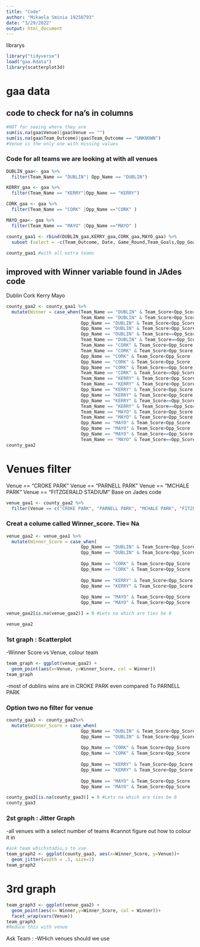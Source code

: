 ```yaml
---
title: "Code"
author: "Mikaela Sminia 19250793"
date: "3/29/2022"
output: html_document
---
```

librarys
```r
library("tidyverse")
load("gaa.Rdata")
library(scatterplot3d)
```

# gaa data

## code to check for na's in columns 
```r
#NOT for seeing where they are
sum(is.na(gaa$Venue)|gaa$Venue == "")
sum(is.na(gaa$Team_Outcome)|gaa$Team_Outcome == "UNKNOWN")
#Venue is the only one with missing values
```

### Code for all teams we are looking at with all venues
```r
DUBLIN_gaa<- gaa %>%
  filter(Team_Name == "DUBLIN"| Opp_Name == "DUBLIN")

KERRY_gaa <- gaa %>% 
  filter(Team_Name == "KERRY"|Opp_Name == "KERRY")

CORK_gaa <- gaa %>%  
  filter(Team_Name == "CORK" |Opp_Name =="CORK" )

MAYO_gaa<- gaa %>%
  filter(Team_Name == "MAYO" |Opp_Name =="MAYO" )

county_gaa1 <- rbind(DUBLIN_gaa,KERRY_gaa,CORK_gaa,MAYO_gaa) %>% 
  subset (select = -c(Team_Outcome, Date, Game_Round,Team_Goals,Opp_Goals,Team_Points, Opp_Points))#removes these things as do not plan to use them
  
county_gaa1 #with all extra teams

```

## improved with Winner variable found in JAdes code
Dublin
Cork
Kerry
Mayo
```r
  
county_gaa2 <- county_gaa1 %>%
  mutate(Winner = case_when(Team_Name == "DUBLIN" & Team_Score<Opp_Score ~ 'DUBLIN',
                            Team_Name == "DUBLIN" & Team_Score>Opp_Score  ~ 'OTHER TEAM',
                            Opp_Name == "DUBLIN" & Team_Score<Opp_Score  ~ 'DUBLIN',
                            Opp_Name == "DUBLIN" & Team_Score>Opp_Score  ~ 'OTHER TEAM',
                            Opp_Name == "DUBLIN" & Team_Score==Opp_Score  ~ 'TIE',
                            Team_Name == "DUBLIN" & Team_Score==Opp_Score  ~ 'TIE',
                            Team_Name == "CORK" & Team_Score<Opp_Score ~ 'CORK',
                            Team_Name == "CORK" & Team_Score>Opp_Score  ~ 'OTHER TEAM',
                            Opp_Name == "CORK" & Team_Score<Opp_Score  ~ 'CORK',
                            Opp_Name == "CORK" & Team_Score>Opp_Score  ~ 'OTHER TEAM',
                            Opp_Name == "CORK" & Team_Score==Opp_Score  ~ 'TIE',
                            Team_Name == "CORK" & Team_Score==Opp_Score  ~ 'TIE',
                            Team_Name == "KERRY" & Team_Score<Opp_Score ~ 'KERRY',
                            Team_Name == "KERRY" & Team_Score>Opp_Score  ~ 'OTHER TEAM',
                            Opp_Name == "KERRY" & Team_Score<Opp_Score  ~ 'KERRY',
                            Opp_Name == "KERRY" & Team_Score>Opp_Score  ~ 'OTHER TEAM',
                            Opp_Name == "KERRY" & Team_Score==Opp_Score  ~ 'TIE',
                            Team_Name == "KERRY" & Team_Score==Opp_Score  ~ 'TIE',
                            Team_Name == "MAYO" & Team_Score<Opp_Score ~ 'MAYO',
                            Team_Name == "MAYO" & Team_Score>Opp_Score  ~ 'OTHER TEAM',
                            Opp_Name == "MAYO" & Team_Score<Opp_Score  ~ 'MAYO',
                            Opp_Name == "MAYO" & Team_Score>Opp_Score  ~ 'OTHER TEAM',
                            Opp_Name == "MAYO" & Team_Score==Opp_Score  ~ 'TIE',
                            Team_Name == "MAYO" & Team_Score==Opp_Score  ~ 'TIE'))
county_gaa2
```
# Venues filter
Venue == "CROKE PARK"
Venue == "PARNELL PARK"
Venue == "MCHALE PARK"
Venue == "FITZGERALD STADIUM"
Base on Jades code
```r
venue_gaa1 <- county_gaa2 %>% 
  filter(Venue == c("CROKE PARK", "PARNELL PARK", "MCHALE PARK", "FITZGERALD STADIUM"))
```
### Creat a colume called Winner_score. Tie= Na
```r

venue_gaa2 <- venue_gaa1 %>% 
  mutate(Winner_Score = case_when(
                            Opp_Name == "DUBLIN" & Team_Score<Opp_Score  ~ Opp_Score,
                            Opp_Name == "DUBLIN" & Team_Score>Opp_Score  ~ Team_Score,
                            
                            Opp_Name == "CORK" & Team_Score<Opp_Score  ~ Opp_Score,
                            Opp_Name == "CORK" & Team_Score>Opp_Score  ~ Team_Score,
                            
                            Opp_Name == "KERRY" & Team_Score<Opp_Score  ~ Opp_Score,
                            Opp_Name == "KERRY" & Team_Score>Opp_Score  ~ Team_Score,
                            
                            Opp_Name == "MAYO" & Team_Score<Opp_Score  ~ Opp_Score,
                            Opp_Name == "MAYO" & Team_Score>Opp_Score  ~ Team_Score))

venue_gaa2[is.na(venue_gaa2)] = 0 #Lets na which are ties be 0

venue_gaa2
```

### 1st graph : Scatterplot
-Winner Score vs Venue, colour team
```r
team_graph <- ggplot(venue_gaa2) + 
  geom_point(aes(x=Venue, y=Winner_Score, col = Winner))
team_graph
```
-most of dublins wins are in CROKE PARK even compared To PARNELL PARK

### Option two no filter for venue 
```r
county_gaa3 <- county_gaa2%>% 
  mutate(Winner_Score = case_when(
                            Opp_Name == "DUBLIN" & Team_Score<Opp_Score  ~ Opp_Score,
                            Opp_Name == "DUBLIN" & Team_Score>Opp_Score  ~ Team_Score,
                            
                            Opp_Name == "CORK" & Team_Score<Opp_Score  ~ Opp_Score,
                            Opp_Name == "CORK" & Team_Score>Opp_Score  ~ Team_Score,
                            
                            Opp_Name == "KERRY" & Team_Score<Opp_Score  ~ Opp_Score,
                            Opp_Name == "KERRY" & Team_Score>Opp_Score  ~ Team_Score,
                            
                            Opp_Name == "MAYO" & Team_Score<Opp_Score  ~ Opp_Score,
                            Opp_Name == "MAYO" & Team_Score>Opp_Score  ~ Team_Score))

county_gaa3[is.na(county_gaa3)] = 0 #Lets na which are ties be 0
county_gaa3
```
### 2st graph : Jitter Graph
-all venues with a select number of teams
#cannot figure out how to colour it in
```r
#ask team whichstadiu,s to use
team_graph2 <- ggplot(county_gaa3, aes(x=Winner_Score, y=Venue))+
  geom_jitter(width = .5, size=1) 
team_graph2
```
# 3rd graph
```r
team_graph3 <- ggplot(venue_gaa2) + 
  geom_point(aes(x= Winner,y=Winner_Score, col = Winner))+
  facet_wrap(vars(Venue))
team_graph3
#Reduce this with venue
```


Ask Team :
-WHich venues should we use